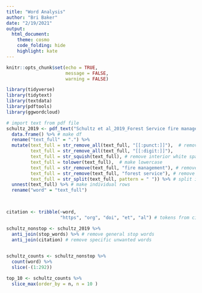 ```yaml
---
title: "Word Analysis"
author: "Bri Baker"
date: "2/19/2021"
output: 
  html_document:
    theme: cosmo
    code_folding: hide
    highlight: kate
---
```


```r
knitr::opts_chunk$set(echo = TRUE,
                      message = FALSE,
                      warning = FALSE)

library(tidyverse)
library(tidytext)
library(textdata)
library(pdftools)
library(ggwordcloud)

```

```r
# import text from pdf file
schultz_2019 <- pdf_text("Schultz et al_2019_Forest Service fire management and the elusiveness of change.pdf") %>% 
  data.frame() %>% # make df
  rename("text_full" = ".") %>% 
  mutate(text_full = str_remove_all(text_full, "[[:punct:]]"),  # remove punctuation
         text_full = str_remove_all(text_full, "[[:digit:]]"),
         text_full = str_squish(text_full), # remove interior white space
         text_full = tolower(text_full),  # make lowercase
         text_full = str_remove(text_full, "fire management"), # remove paper subject string
         text_full = str_remove(text_full, "forest service"), # remove paper subject string
         text_full = str_split(text_full, pattern = " ")) %>% # split into lists at space
  unnest(text_full) %>% # make individual rows
  rename("word" = "text_full")

  
```

```r

citation <- tribble(~word,
                    "https", "org", "doi", "et", "al") # tokens from citations

schultz_nonstop <- schultz_2019 %>% 
  anti_join(stop_words) %>% # remove general stop words
  anti_join(citation) # remove specific unwanted words
  

```

```r

schultz_counts <- schultz_nonstop %>% 
  count(word) %>% 
  slice(-(1:292))

top_10 <- schultz_counts %>% 
  slice_max(order_by = n, n = 10 )


```


